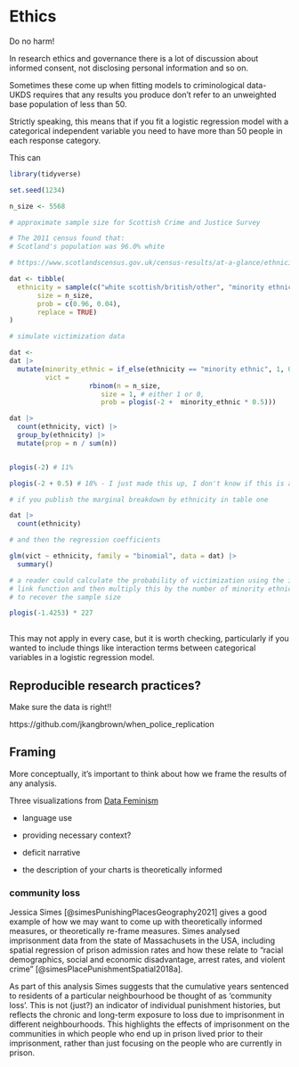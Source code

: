 # Ethics

Do no harm!

In research ethics and governance there is a lot of discussion about informed consent, not disclosing personal information and so on.

Sometimes these come up when fitting models to criminological data- UKDS requires that any results you produce don't refer to an unweighted base population of less than 50.

Strictly speaking, this means that if you fit a logistic regression model with a categorical independent variable you need to have more than 50 people in each response category.

This can

```r

library(tidyverse)

set.seed(1234)

n_size <- 5568

# approximate sample size for Scottish Crime and Justice Survey

# The 2011 census found that:
# Scotland's population was 96.0% white

# https://www.scotlandscensus.gov.uk/census-results/at-a-glance/ethnicity/

dat <- tibble(
  ethnicity = sample(c("white scottish/british/other", "minority ethnic"),
       size = n_size,
       prob = c(0.96, 0.04),
       replace = TRUE)
)

# simulate victimization data

dat <- 
dat |> 
  mutate(minority_ethnic = if_else(ethnicity == "minority ethnic", 1, 0),
         vict =
                    rbinom(n = n_size, 
                       size = 1, # either 1 or 0,
                       prob = plogis(-2 +  minority_ethnic * 0.5)))

dat |> 
  count(ethnicity, vict) |> 
  group_by(ethnicity) |> 
  mutate(prop = n / sum(n))


plogis(-2) # 11%

plogis(-2 + 0.5) # 18% - I just made this up, I don't know if this is accurate!

# if you publish the marginal breakdown by ethnicity in table one

dat |> 
  count(ethnicity)

# and then the regression coefficients

glm(vict ~ ethnicity, family = "binomial", data = dat) |> 
  summary()
```

```r


# a reader could calculate the probability of victimization using the inverse
# link function and then multiply this by the number of minority ethnic people
# to recover the sample size

plogis(-1.4253) * 227
         
```

This may not apply in every case, but it is worth checking, particularly if you wanted to include things like interaction terms between categorical variables in a logistic regression model.

## Reproducible research practices?

Make sure the data is right!!

https://github.com/jkangbrown/when_police_replication

## Framing

More conceptually, it's important to think about how we frame the results of any analysis.

Three visualizations from [Data Feminism](https://data-feminism.mitpress.mit.edu/pub/czq9dfs5/release/3) 

-   language use

-   providing necessary context?

-   deficit narrative

-   the description of your charts is theoretically informed

### community loss

Jessica Simes [@simesPunishingPlacesGeography2021] gives a good example of how we may want to come up with theoretically informed measures, or theoretically re-frame measures. Simes analysed imprisonment data from the state of Massachusets in the USA, including spatial regression of prison admission rates and how these relate to "racial demographics, social and economic disadvantage, arrest rates, and violent crime" [@simesPlacePunishmentSpatial2018a].

As part of this analysis Simes suggests that the cumulative years sentenced to residents of a particular neighbourhood be thought of as 'community loss'. This is not (just?) an indicator of individual punishment histories, but reflects the chronic and long-term exposure to loss due to imprisonment in different neighbourhoods. This highlights the effects of imprisonment on the communities in which people who end up in prison lived prior to their imprisonment, rather than just focusing on the people who are currently in prison.
